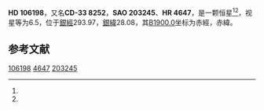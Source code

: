 {{Starbox begin
| name = HD 106198
}}
{{Starbox observe
| epoch = [[J2000.0|J2000.0]]
| constell = {{星座名待查}}<ref name=SIMBAD>{{cite web
 | url=http://simbad.u-strasbg.fr/simbad/sim-id?Ident=HR+4647
 | title=Pulsating variable Star
 | publisher=Centre de Données astronomiques de Strasbourg
 | work=SIMBAD
 | accessdate=2012-07-13
 | archive-date=2016-03-15
 | archive-url=https://web.archive.org/web/20160315125117/http://simbad.u-strasbg.fr/simbad/sim-id?Ident=HR+4647
 | dead-url=no
 }}</ref><ref name=DATA>{{cite web
 | url=http://vizier.u-strasbg.fr/viz-bin/VizieR-5?-out.add=.&-source=5050&-corr=PK=HR&-out.max=9999&HR=4647
 | title=VizieR Detailed Page
 | accessdate=2012-07-13
 | archive-date=2019-02-16
 | archive-url=https://web.archive.org/web/20190216080101/http://vizier.u-strasbg.fr/viz-bin/VizieR-5?-out.add=.&-source=5050&-corr=PK=HR&-out.max=9999&HR=4647
 | dead-url=no
 }}</ref>
| 星官 = 
| ra = {{RA|12|13|13}}<ref name=SIMBAD /><ref name=DATA />
| dec = {{DEC|-34|7|32}}<ref name=SIMBAD /><ref name=DATA />
| appmag_v = 6.5<ref name=SIMBAD /><ref name=DATA />
}}
{{Starbox character
| class = M4III<ref name=SIMBAD /><ref name=DATA />
| b-v = 1.66<ref name=SIMBAD /><ref name=DATA />
| u-b = 1.46<ref name=SIMBAD /><ref name=DATA />
| r-i = <ref name=SIMBAD /><ref name=DATA />
| variable = 
}}
{{Starbox astrometry
| radial_v = 1.46
| prop_mo_ra = 3
| parallax = 
| p_error = 
}}
{{Starbox catalog
| names =CD-33 8252，[[SAO星表|SAO]] 203245，[[HD星表|HD]] 106198，[[HR星表|HR]] 4647}}
{{Starbox reference |Simbad=HR+4647}}
{{Starbox end}}

'''HD 106198'''，又名'''CD-33 8252'''，'''SAO 203245'''、'''HR 4647'''，是一颗恒星<ref name=SIMBAD /><ref name=DATA />，视星等为6.5，位于[[銀道座標系|銀經]]293.97，[[銀道座標系|銀緯]]28.08，其[[B1900.0|B1900.0]]坐标为赤經{{RA|12|8|1.7}}，赤緯{{DEC|-33|28.08|9}}。

== 参考文献 ==
{{reflist}}

{{star-stub}}

[[Category:HD和HDE天體|106198]]
[[Category:HR天體|4647]]
[[Category:SAO天體|203245]]
